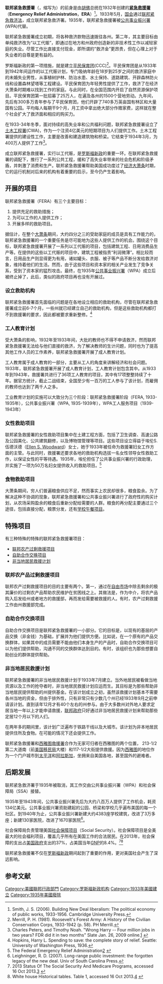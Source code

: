 '''联邦紧急救援署'''（{{lang-en|'''Federal Emergency Relief Administration'''}}，缩写为{{lang|en|'''FERA'''}}）的前身是由[[胡佛|胡佛]]总统在1932年创建的'''[[紧急救援署|紧急救援署]]'''（'''Emergency Relief Administration'''，'''ERA'''）<ref>Smith, J. S. (2006). Building New Deal liberalism: The political economy of public works, 1933-1956. Cambridge University Press.</ref>。1933年5月，[[国会|国会]]通过[[联邦紧急救济法|联邦紧急救济法]]，成立联邦紧急救济署。1935年，联邦紧急救援署被[[公共事业振兴署|公共事业振兴署]](WPA)代替。

联邦紧急救援署成立初期，将各种救济款物迅速拨往各州。第二年，其主要目标由单纯救济改为“以工代赈”，即通过在地方和州政府创造新的非技术性工作以减轻家庭的失业。尽管工作比直接支付现金，即所谓的“救济金”更昂贵，但在心理上对于失业者的自尊是更有益的。

罗斯福新政的第一项措施，就是建立[[平民保育团|平民保育团]](CCC)<ref>Merrill, P. H. (1981). Roosevelt's Forest Army: A History of the Civilian Conservation Corps, 1933-1942 (p. 58). PH Merrill.</ref>。平民保育团是从1933年到1942年间运作的以工代赈计划，专门吸纳年龄在18岁到25岁之间的救济家庭中的未婚失业男性，从事植树护林、防治水患、水土保持、道路建筑、开辟森林防火线和设置森林望塔等工程建设。平民保育团为年轻男性提供了工作，救济了在经济大萧条时期难以找到工作的家庭。与此同时，在全国范围内开启了自然资源保护项目。平民保育团第一批招募了25万人，在遍及各州的1500个营地劳动。九年间，先后有300多万青年参与了平民保育团，他们开辟了740多万英亩国有林区和大量国有公园。平均每人每期干9个月，月工资中拿出绝大部分作赡家费，这样就在整个社会扩大了救济面和相应的购买力。

在1933-34年冬季，面对持续的高失业率和公共福利问题，联邦紧急救援署设立了[[土木工程署|土木工程署]](CWA)，作为一个注资4亿美元的短期项目为人们提供工作。土木工程署提供的建设性工作，主要是改善和建造建筑物和桥梁。它结束于1934年3月，为400万人提供了工作<ref>Charles Peters, and Timothy Noah. "Wrong Harry -- Four million jobs in two years? FDR did it in two months" Slate Jan. 26, 2009 online.[http://www.slate.com/articles/news_and_politics/chatterbox/2009/01/wrong_harry.html] {{Wayback|url=http://www.slate.com/articles/news_and_politics/chatterbox/2009/01/wrong_harry.html |date=20141006082554 }}</ref>。

成立联邦紧急救援署，实行以工代赈，是[[罗斯福新政|罗斯福新政]]的重要一环。在联邦紧急救援署的调配下，推行了一系列公共工程，缓和了高失业率带来的社会危机和阶级矛盾，并刺激了消费和生产。联邦紧急救援署帮助美国成功度过了[[经济大萧条|经济大萧条]]时期，它的运行机制对后来的机构有着重要的启示，至今仍产生着影响。

== 开展的项目 ==
联邦紧急救援署（FERA）有三个主要目标：
#提供充足的救助措施；
#为可以工作的人提供工作；
#开展多样的救助项目。
据估计，在整个[[大萧条|大萧条]]期间，大约四分之三的受助家庭的成员是具有工作能力的，联邦紧急救援署的一个重要任务是尽可能地为这些人提供工作的机会。围绕这个目标，联邦紧急救援署开展了一系列以工代赈的项目，包括建筑工程、日用消费品生产等。在提供的这些以工代赈的项目中，建筑工程被指责“利润微薄”。相比较而言，日用品生产则显得更为有用，诸如罐头、衣服、被子等产品不断分发给救济对象，维持着他们的生活。然而，由于这些项目和资本家的相关产业发生了竞争关系，受到了资本家的猛烈攻击。最终，在1935年[[公共事业振兴署|公共事业振兴署]]（WPA）成立后被终止掉了，此后，类似的政府项目再也没有开展过。
=== 设立救助机构 ===
联邦紧急救援署首先面临的问题是在各地设立相应的救助机构，尽管在联邦紧急救援署成立前6-7个月，一些州就已经建立自己的救助机构，但是这些救助机构都打不到救援署的要求，因此都被要求重新整修。<ref>Hopkins, Harry L. Spending to save: the complete story of relief. Seattle: University of Washington Press, 1936.</ref>

=== 工人教育计划 ===
受大萧条的影响，1932年至1933年间，大批的教师也不得不申请救济，然而联邦紧急救援署无法给与他们直接的救济，为了解决教师的生计问题，同时也为了提高其他工作人员的工作素养，联邦紧急救援署开展了成人教育计划。

工人教育属于成人教育的一部分，主要从工人的角度来讲解经济和社会问题。1933年，联邦紧急救援署开展了成人教育计划，工人教育计划包含其中。从1933年到1943年，救援署共进行了36项工人教育的项目，其中有17项整整持续了十年。据官方统计，截止二战结束，全国至少有一百万的工人参与了该计划，而雇佣的教师也达到了两千人之多。

工业教育计划的实施可以大致分为三个阶段：联邦紧急救援署阶段（FERA, 1933-1935年），公共事业振兴署（WPA, 1935-1939年），WPA工人服务项目（1939-1943年）

=== 女性救助项目 ===
联邦紧急救援署的女性救助项目集中在土建工程方面，包括了卫生调查、高速公路及公园美化、公共建筑翻修，以及博物馆管理等项目。这些项目设立得益于埃伦S.伍德沃德（[[Ellen_S._Woodward|Ellen S. Woodward]]）女士，她于1933年被任命为救援署妇女工作方面的主管。与此同时，救援署还要求各地的救助机构选拔一名女性领导女性救助工作，以保证女性的平等待遇。1935年，埃伦担任了公共事业振兴署的行政助理，并实施了一项为50万名妇女提供收入的救助项目。<ref>The Federal Emergency Relief Administration[http://content.lib.washington.edu/feraweb/essay.html] {{Wayback|url=http://content.lib.washington.edu/feraweb/essay.html |date=20110611165631 }}</ref>

=== 食物救助项目 ===
大萧条期间，穷人们普遍粮食供应不足，然而事实上农民却很多，粮食盈余。为了解决这种不协调的现象，联邦紧急救援署和公共事业振兴署进行了政府性的购买计划，从农场采购盈余的粮食后重新分配给需要的人群。粮食的再分配主要通过三个途径，包括直接分配，粮票分发，还有[[学校午餐项目|学校午餐项目]]。
== 特殊项目 ==
有三种特殊的特殊的联邦紧急救援署项目：
*[[联邦农产过剩救援项目|联邦农产过剩救援项目]]
*[[自助合作交换项目|自助合作交换项目]]
*[[非当地居民救援计划|非当地居民救援计划]]
=== 联邦农产品过剩救援项目 ===
联邦农产过剩救援项目的目的主要有两个。第一，通过在[[自由市场|自由市场]]中除去剩余的极其廉价的过剩农产品帮助农民维护在贫困线之上。其做法是，作为中介，将农产品购入后发给州或者地方的救援部，再而发给需要被救援的人。有时，农产过剩救援工作由州救援部完成。
=== 自助合作交换项目 ===
自助合作交换项目是联邦紧急救援署的一小部分。它的目标是，以现有的基层的产品交换（非金钱）为基础，扩展并为他们提供方便。比如说，在一个原有的产品交换群体，如果其中的成员需要不能由他们本身生产的产品时，自助合作交换项目可以为他们提供帮助，沟通不同的交换群体达到目的。有时，该组织也为那些想要自助创业的群体提供帮助。
=== 非当地居民救援计划 ===
联邦紧急救援署的非当地居民救援计划于1933年7月建立。当外地居民被看做当地资源以及工作的抢夺者时，非当地居民救援计划应运而生。其目标是为那些帮助非当地居民提供帮助的州提供基金。在该计划成立之初，虽然该救援计划基本不需要各州当地的资金，但由于排外性，只有非常只有少数几个州已经1933年9月之前申请该计划。直到该年12月才有40个左右的州参与。由于大多数州对外地人要求定居当地一年以上才能申请救援，[[联邦政府|联邦政府]]只好通过非当地居民救援计划来帮助那些定居12个月以下的人们。

在两年多的期间里，该计划广泛遍布于铁路干线以及大城市。该计划为非本地居民提供住所及食物。在可能的情况下还会提供工作。 

联邦紧急救援署和[[西雅图救援署|西雅图救援署]]合作为无家可归者在西雅图的两个位置， 213-1/2第二大道南（前[[美国移民局|美国移民局]]大楼）和117-1/2大街提供救援。因为[[西雅图|西雅图]]的地位作为一个门户城市到[[太平洋|太平洋]]和[[阿拉斯加|阿拉斯加]]，坐拥来自美国各地，甚至国外的避难者。

== 后期发展 ==
联邦紧急救济署于1935年被取消，其工作交由公共事业振兴署（WPA）和社会保障局（SSA）接替。

1935年至1943年间，公共事业振兴署先后为大约八百万人提供了工作机会，耗资134亿美元。公共事业振兴署资助建起的公园、桥梁和学校几乎遍布美国的每一个社区。到1940年为止，公共事业振兴署新建大约4383座学校建筑，改进了3万多座；新建130家医院，改进了1670家医院<ref>Leighninger, R. D. (2007). Long-range public investment: the forgotten legacy of the new deal. Univ of South Carolina Press.</ref>。

社会保障局负责管理美国[[社会保障项目|社会保障项目]]（Social Security）。社会保障项目是全美最大的社会福利项目，覆盖几乎所有在美国工作的合法居民。在2013年，社会保障的支出占[[美国政府|美国政府]]支出的37%，占美国当年[[GNP|GNP]]的8.4%。<ref>2013 Status Of The Social Security And Medicare Programs, accessed 16 Oct 2013.[http://www.ssa.gov/oact/trsum/] {{Wayback|url=http://www.ssa.gov/oact/trsum/ |date=20210507015046 }}</ref><ref>White house Historical tables. Table 1, accessed 16 Oct 2013.[http://www.whitehouse.gov/omb/budget/historicals] {{Wayback|url=http://www.whitehouse.gov/omb/budget/historicals |date=20140227065653 }}</ref>

联邦紧急救援署不仅在[[罗斯福新政|罗斯福新政]]期间起到了重要的作用，更对美国社会产生了深远影响。

== 参考文献 ==
{{Reflist}}

{{New Deal}}

{{Authority control}}
[[Category:美國聯邦行政部門|Category:美國聯邦行政部門]]
[[Category:罗斯福新政机构|Category:罗斯福新政机构]]
[[Category:1933年美國建立|Category:1933年美國建立]]
[[Category:1935年美國廢除|Category:1935年美國廢除]]